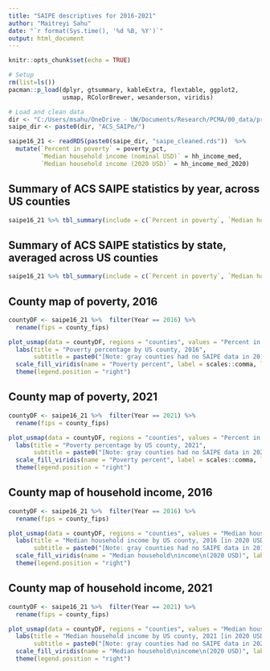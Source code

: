 ```yaml
---
title: "SAIPE descriptives for 2016-2021"
author: "Maitreyi Sahu"
date: "`r format(Sys.time(), '%d %B, %Y')`"
output: html_document
---
```



```r
knitr::opts_chunk$set(echo = TRUE)

# Setup
rm(list=ls())
pacman::p_load(dplyr, gtsummary, kableExtra, flextable, ggplot2,
               usmap, RColorBrewer, wesanderson, viridis)

# Load and clean data
dir <- "C:/Users/msahu/OneDrive - UW/Documents/Research/PCMA/00_data/processed/"
saipe_dir <- paste0(dir, "ACS_SAIPe/")

saipe16_21 <- readRDS(paste0(saipe_dir, "saipe_cleaned.rds"))  %>% 
  mutate(`Percent in poverty` = poverty_pct,
         `Median household income (nominal USD)` = hh_income_med,
         `Median household income (2020 USD)` = hh_income_med_2020)
```

## Summary of ACS SAIPE statistics by year, across US counties

```r

saipe16_21 %>% tbl_summary(include = c(`Percent in poverty`, `Median household income (2020 USD)`), by = Year)

```

## Summary of ACS SAIPE statistics by state, averaged across US counties

```r

saipe16_21 %>% tbl_summary(include = c(`Percent in poverty`, `Median household income (2020 USD)`), by = State)

```


## County map of poverty, 2016

```r

countyDF <- saipe16_21 %>%  filter(Year == 2016) %>% 
  rename(fips = county_fips) 

plot_usmap(data = countyDF, regions = "counties", values = "Percent in poverty") + 
  labs(title = "Poverty percentage by US county, 2016",
       subtitle = paste0("[Note: gray counties had no SAIPE data in 2016]")) + 
  scale_fill_viridis(name = "Poverty percent", label = scales::comma, limits = c(0, 25), direction = 1) +  
  theme(legend.position = "right")

```

## County map of poverty, 2021

```r

countyDF <- saipe16_21 %>%  filter(Year == 2021) %>% 
  rename(fips = county_fips) 

plot_usmap(data = countyDF, regions = "counties", values = "Percent in poverty") + 
  labs(title = "Poverty percentage by US county, 2021",
       subtitle = paste0("[Note: gray counties had no SAIPE data in 2021]")) + 
  scale_fill_viridis(name = "Poverty percent", label = scales::comma, limits = c(0, 25), direction = 1) +  
  theme(legend.position = "right")

```

## County map of household income, 2016

```r

countyDF <- saipe16_21 %>%  filter(Year == 2016) %>% 
  rename(fips = county_fips) 

plot_usmap(data = countyDF, regions = "counties", values = "Median household income (2020 USD)") + 
  labs(title = "Median household income by US county, 2016 [in 2020 USD]",
       subtitle = paste0("[Note: gray counties had no SAIPE data in 2016]")) + 
  scale_fill_viridis(name = "Median household\nincome\n(2020 USD)", label = scales::comma, direction = -1) +  
  theme(legend.position = "right")

```

## County map of household income, 2021

```r

countyDF <- saipe16_21 %>%  filter(Year == 2021) %>% 
  rename(fips = county_fips) 

plot_usmap(data = countyDF, regions = "counties", values = "Median household income (2020 USD)") + 
  labs(title = "Median household income by US county, 2021 [in 2020 USD]",
       subtitle = paste0("[Note: gray counties had no SAIPE data in 2021]")) + 
  scale_fill_viridis(name = "Median household\nincome\n(2020 USD)", label = scales::comma, direction = -1) +  
  theme(legend.position = "right")

```
